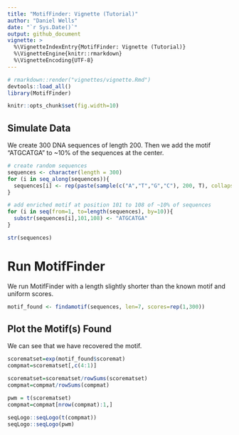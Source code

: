 ```yaml
---
title: "MotifFinder: Vignette (Tutorial)"
author: "Daniel Wells"
date: "`r Sys.Date()`"
output: github_document
vignette: >
  %\VignetteIndexEntry{MotifFinder: Vignette (Tutorial)}
  %\VignetteEngine{knitr::rmarkdown}
  %\VignetteEncoding{UTF-8}
---
```


```r
# rmarkdown::render("vignettes/vignette.Rmd")
devtools::load_all()
library(MotifFinder)
```

```r
knitr::opts_chunk$set(fig.width=10)
```

## Simulate Data
We create 300 DNA sequences of length 200.
Then we add the motif "ATGCATGA" to ~10% of the sequences at the center.

```r
# create random sequences
sequences <- character(length = 300)
for (i in seq_along(sequences)){
  sequences[i] <- rep(paste(sample(c("A","T","G","C"), 200, T), collapse = ''))
}

# add enriched motif at position 101 to 108 of ~10% of sequences
for (i in seq(from=1, to=length(sequences), by=10)){
  substr(sequences[i],101,108) <- "ATGCATGA"
}

str(sequences)
```

# Run MotifFinder
We run MotifFinder with a length slightly shorter than the known motif and uniform scores.

```r
motif_found <- findamotif(sequences, len=7, scores=rep(1,300))
```

## Plot the Motif(s) Found
We can see that we have recovered the motif.

```r

scorematset=exp(motif_found$scoremat)
compmat=scorematset[,c(4:1)]

scorematset=scorematset/rowSums(scorematset)
compmat=compmat/rowSums(compmat)

pwm = t(scorematset)
compmat=compmat[nrow(compmat):1,]

seqLogo::seqLogo(t(compmat))
seqLogo::seqLogo(pwm)
```
